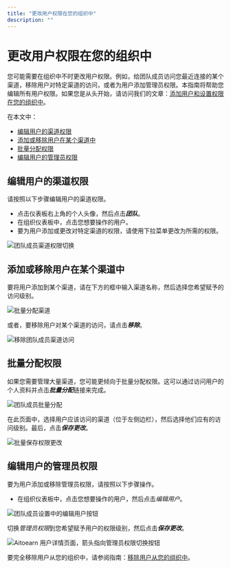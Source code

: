 ```yaml
---
title: "更改用户权限在您的组织中"
description: ""
---
```


# 更改用户权限在您的组织中

您可能需要在组织中不时更改用户权限。例如，给团队成员访问您最近连接的某个渠道，移除用户对特定渠道的访问，或者为用户添加管理员权限。本指南将帮助您编辑所有用户权限。如果您是从头开始，请访问我们的文章：[添加用户和设置权限在您的组织中](https://aitoearn.帮助scoutdocs.com/article/670-添加ing-用户s-和-setting-up-权限s-在-您的-组织)。

在本文中：
- [编辑用户的渠道权限](#h_01EJGJ6YRQ9HVZZX6YW56VBBHB)
- [添加或移除用户在某个渠道中](#h_01EJGJ77Z2R540Z0B53VZPWKEA)
- [批量分配权限](#h_01EJGJ7EXZHPJDZZF3J1PQ8TKY)
- [编辑用户的管理员权限](#h_01EJGJ7PWG9MKCMJWHZJQ0A8FS)

## 编辑用户的渠道权限

请按照以下步骤编辑用户的渠道权限。

- 点击仪表板右上角的个人头像，然后点击***团队***。
- 在组织仪表板中，点击您想要操作的用户。
- 要为用户添加或更改对特定渠道的权限，请使用下拉菜单更改为所需的权限。

![团队成员渠道权限切换](//d33v4339jhl8k0.cloudfront.net/docs/assets/64cb6cf86d4a3e191f237e66/图片s/67ae3cc8769d1a4e1f4ed971/文件-a0wqffwgYB.jpg)

## 添加或移除用户在某个渠道中

要将用户添加到某个渠道，请在下方的框中输入渠道名称，然后选择您希望赋予的访问级别。

![批量分配渠道](//d33v4339jhl8k0.cloudfront.net/docs/assets/64cb6cf86d4a3e191f237e66/图片s/67ae3e9ec64ec2266f232b8a/文件-iG3YLBAgPK.png)

或者，要移除用户对某个渠道的访问，请点击***移除***。

![移除团队成员渠道访问](//d33v4339jhl8k0.cloudfront.net/docs/assets/64cb6cf86d4a3e191f237e66/图片s/67ae3d2029a45508db9a3914/文件-gqxAdBS5aF.png)

## 批量分配权限

如果您需要管理大量渠道，您可能更倾向于批量分配权限。这可以通过访问用户的个人资料并点击***批量分配***链接来完成。

![团队成员批量分配](//d33v4339jhl8k0.cloudfront.net/docs/assets/64cb6cf86d4a3e191f237e66/图片s/67ae3d461dbfa0582db2818e/文件-A74bWJGFSA.png)

在此页面中，选择用户应该访问的渠道（位于左侧边栏），然后选择他们应有的访问级别。最后，点击***保存更改***。

![批量保存权限更改](//d33v4339jhl8k0.cloudfront.net/docs/assets/64cb6cf86d4a3e191f237e66/图片s/67ae3d6cc64ec2266f232b7e/文件-t4vVJlJTVN.png)

## 编辑用户的管理员权限

要为用户添加或移除管理员权限，请按照以下步骤操作。

- 在组织仪表板中，点击您想要操作的用户，然后点击*编辑用户*。

![团队成员设置中的编辑用户按钮](//d33v4339jhl8k0.cloudfront.net/docs/assets/64cb6cf86d4a3e191f237e66/图片s/67ae3d8fb412812df3235e40/文件-0LrTuTnuRO.png)

切换*管理员权限*到您希望赋予用户的权限级别，然后点击***保存更改***。

![Aitoearn 用户详情页面，箭头指向管理员权限切换按钮](//d33v4339jhl8k0.cloudfront.net/docs/assets/64cb6cf86d4a3e191f237e66/图片s/67ae3e03769d1a4e1f4ed979/文件-FUB3md8K0h.jpg)

要完全移除用户从您的组织中，请参阅指南：[移除用户从您的组织中](https://aitoearn.帮助scoutdocs.com/article/672-removing-a-用户-from-您的-组织)。
